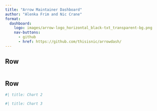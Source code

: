 ```yaml
--- 
title: "Arrow Maintainer Dashboard"
author: "Alenka Frim and Nic Crane"
format: 
  dashboard:
    logo: images/arrow-logo_horizontal_black-txt_transparent-bg.png
    nav-buttons: 
      - github
      - href: https://github.com/thisisnic/arrowdash/
---
```


<!-- 

Needs Quarto 1.4 installed to run
Seek inspiration from https://quarto.org/docs/dashboards/examples/


-->

## Row {height=70%}

```python
```

## Row {.tabset}

```python
#| title: Chart 2
```

```python
#| title: Chart 3
```
